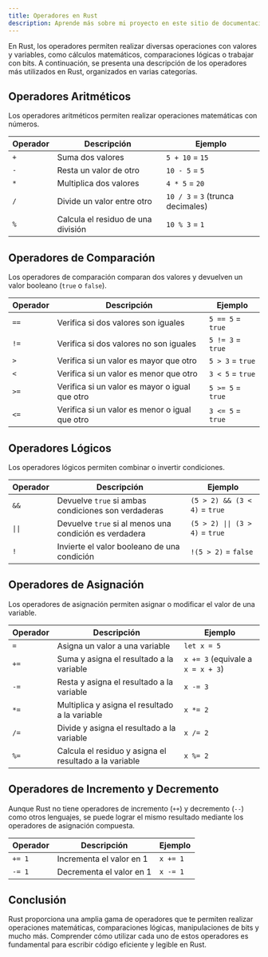 ```yaml
---
title: Operadores en Rust
description: Aprende más sobre mi proyecto en este sitio de documentación construido con Starlight.
---
```


En Rust, los operadores permiten realizar diversas operaciones con valores y variables, como cálculos matemáticos, comparaciones lógicas o trabajar con bits. A continuación, se presenta una descripción de los operadores más utilizados en Rust, organizados en varias categorías.

## Operadores Aritméticos

Los operadores aritméticos permiten realizar operaciones matemáticas con números.

| Operador | Descripción                     | Ejemplo                      |
|----------|---------------------------------|------------------------------|
| `+`      | Suma dos valores                | `5 + 10` = `15`              |
| `-`      | Resta un valor de otro          | `10 - 5` = `5`               |
| `*`      | Multiplica dos valores          | `4 * 5` = `20`               |
| `/`      | Divide un valor entre otro      | `10 / 3` = `3` (trunca decimales) |
| `%`      | Calcula el residuo de una división | `10 % 3` = `1`            |


## Operadores de Comparación

Los operadores de comparación comparan dos valores y devuelven un valor booleano (`true` o `false`).

| Operador | Descripción                              | Ejemplo              |
|----------|------------------------------------------|----------------------|
| `==`     | Verifica si dos valores son iguales       | `5 == 5` = `true`    |
| `!=`     | Verifica si dos valores no son iguales    | `5 != 3` = `true`    |
| `>`      | Verifica si un valor es mayor que otro    | `5 > 3` = `true`     |
| `<`      | Verifica si un valor es menor que otro    | `3 < 5` = `true`     |
| `>=`     | Verifica si un valor es mayor o igual que otro | `5 >= 5` = `true` |
| `<=`     | Verifica si un valor es menor o igual que otro | `3 <= 5` = `true` |


## Operadores Lógicos

Los operadores lógicos permiten combinar o invertir condiciones.

| Operador | Descripción                    | Ejemplo                      |
|----------|--------------------------------|------------------------------|
| `&&`     | Devuelve `true` si ambas condiciones son verdaderas | `(5 > 2) && (3 < 4)` = `true` |
| `\|\|`     | Devuelve `true` si al menos una condición es verdadera | `(5 > 2) \|\| (3 > 4)` = `true` |
| `!`      | Invierte el valor booleano de una condición | `!(5 > 2)` = `false` |


## Operadores de Asignación

Los operadores de asignación permiten asignar o modificar el valor de una variable.

| Operador | Descripción                                         | Ejemplo                   |
|----------|-----------------------------------------------------|---------------------------|
| `=`      | Asigna un valor a una variable                      | `let x = 5`               |
| `+=`     | Suma y asigna el resultado a la variable            | `x += 3` (equivale a `x = x + 3`) |
| `-=`     | Resta y asigna el resultado a la variable           | `x -= 3`                  |
| `*=`     | Multiplica y asigna el resultado a la variable      | `x *= 2`                  |
| `/=`     | Divide y asigna el resultado a la variable          | `x /= 2`                  |
| `%=`     | Calcula el residuo y asigna el resultado a la variable | `x %= 2`               |


## Operadores de Incremento y Decremento

Aunque Rust no tiene operadores de incremento (`++`) y decremento (`--`) como otros lenguajes, se puede lograr el mismo resultado mediante los operadores de asignación compuesta.

| Operador | Descripción                    | Ejemplo           |
|----------|--------------------------------|-------------------|
| `+= 1`   | Incrementa el valor en 1       | `x += 1`          |
| `-= 1`   | Decrementa el valor en 1       | `x -= 1`          |


## Conclusión

Rust proporciona una amplia gama de operadores que te permiten realizar operaciones matemáticas, comparaciones lógicas, manipulaciones de bits y mucho más. Comprender cómo utilizar cada uno de estos operadores es fundamental para escribir código eficiente y legible en Rust.